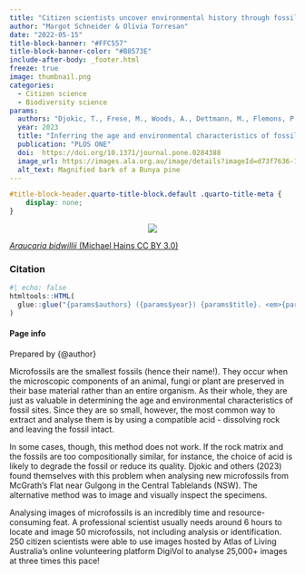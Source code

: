 ```yaml
---
title: "Citizen scientists uncover environmental history through fossils"
author: "Margot Schneider & Olivia Torresan"
date: "2022-05-15"
title-block-banner: "#FFC557"
title-block-banner-color: "#B8573E"
include-after-body: _footer.html
freeze: true
image: thumbnail.png
categories:
  - Citizen science
  - Biodiversity science
params:
  authors: "Djokic, T., Frese, M., Woods, A., Dettmann, M., Flemons, P., Brink, F., & McCurry, M. R."
  year: 2023
  title: "Inferring the age and environmental characteristics of fossil sites using citizen science"
  publication: "PLOS ONE"
  doi:  https://doi.org/10.1371/journal.pone.0284388
  image_url: https://images.ala.org.au/image/details?imageId=d73f7636-1057-4ee5-a68a-e0f156b29542
  alt_text: Magnified bark of a Bunya pine
---
```


<!-- remove metadata section -->

```css
#title-block-header.quarto-title-block.default .quarto-title-meta {
    display: none;
}
```


<!-- Side panel -->

:::{.column-page}

:::{.paper-side-column}

<center>
:::{layout-ncol=1 style="margin-left: auto; margin-right: auto; width:50%;"}
<!-- add image url -->
<img src="https://ala-images.s3.ap-southeast-2.amazonaws.com/store/2/4/5/9/d73f7636-1057-4ee5-a68a-e0f156b29542/original" class="rounded"/></img>
:::
</center>

::: figure-caption
<!-- edit caption -->
[*Araucaria bidwillii* (Michael Hains CC BY 3.0)](https://ala-images.s3.ap-southeast-2.amazonaws.com/store/2/4/5/9/d73f7636-1057-4ee5-a68a-e0f156b29542/original)
:::

### Citation
```r
#| echo: false
htmltools::HTML(
  glue::glue("{params$authors} ({params$year}) {params$title}. <em>{params$publication}</em> <a href='{params$doi}' target='_blank'>{params$doi}</a>")
)
```


#### Page info
Prepared by {@author}

:::


<!-- Main panel description -->

::: {.paper-main-column}

Microfossils are the smallest fossils (hence their name!). They occur when the microscopic components of an animal, fungi or plant are preserved in their base material rather than an entire organism. As their whole, they are just as valuable in determining the age and environmental characteristics of fossil sites. Since they are so small, however, the most common way to extract and analyse them is by using a compatible acid - dissolving rock and leaving the fossil intact.  

In some cases, though, this method does not work. If the rock matrix and the fossils are too compositionally similar, for instance, the choice of acid is likely to degrade the fossil or reduce its quality. Djokic and others (2023) found themselves with this problem when analysing new microfossils from McGrath’s Flat near Gulgong in the Central Tablelands (NSW). The alternative method was to image and visually inspect the specimens. 

Analysing images of microfossils is an incredibly time and resource-consuming feat. A professional scientist usually needs around 6 hours to locate and image 50 microfossils, not including analysis or identification. 250 citizen scientists were able to use images hosted by Atlas of Living Australia’s online volunteering platform DigiVol to  analyse 25,000+ images at three times this pace!

:::

:::

